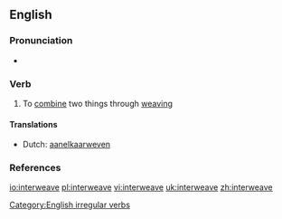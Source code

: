 ==English==

===Pronunciation===
*{{IPA|/'ɪntərwiːv/}}

===Verb===
{{en-verb|interweaves|interweaving|interwove|interwoven}}

# To [[combine]] two things through [[weaving]]

====Translations====
{{top}}
*Dutch: [[aanelkaarweven]]
{{mid}}
{{bottom}}

===References===
{{R:Century 1911}}
{{R:Webster 1913}}

[[Category:English irregular verbs]]

[[io:interweave]]
[[pl:interweave]]
[[vi:interweave]]
[[uk:interweave]]
[[zh:interweave]]